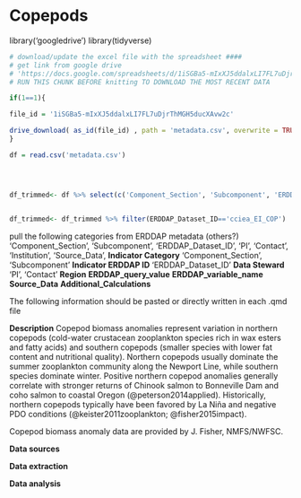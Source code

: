 # Copepods


library('googledrive')
library(tidyverse)


```r
# download/update the excel file with the spreadsheet ####
# get link from google drive
# 'https://docs.google.com/spreadsheets/d/1iSGBa5-mIxXJ5ddalxLI7FL7uDjrThMGH5ducXAvw2c/edit?gid=472890844#gid=472890844'
# RUN THIS CHUNK BEFORE knitting TO DOWNLOAD THE MOST RECENT DATA

if(1==1){

file_id = '1iSGBa5-mIxXJ5ddalxLI7FL7uDjrThMGH5ducXAvw2c'

drive_download( as_id(file_id) , path = 'metadata.csv', overwrite = TRUE)
}

df = read.csv('metadata.csv')




df_trimmed<- df %>% select(c('Component_Section', 'Subcomponent', 'ERDDAP_Dataset_ID', 'PI', 'Contact', 'Institution', 'Source_Data', 'Additional_Calculations'))


df_trimmed<- df_trimmed %>% filter(ERDDAP_Dataset_ID=='cciea_EI_COP')

```
pull the following categories from ERDDAP metadata (others?) 'Component_Section', 'Subcomponent', 'ERDDAP_Dataset_ID', 'PI', 'Contact', 'Institution', 'Source_Data', **Indicator Category** 'Component_Section', 'Subcomponent' **Indicator ERDDAP ID** 'ERDDAP_Dataset_ID' **Data Steward** 'PI', 'Contact' **Region** **ERDDAP_query_value** **ERDDAP_variable_name** **Source_Data** **Additional_Calculations**



The following information should be pasted or directly written in each .qmd file

**Description** Copepod biomass anomalies represent variation in northern copepods (cold-water crustacean zooplankton species rich in wax esters and fatty acids) and southern copepods (smaller species with lower fat content and nutritional quality). Northern copepods usually dominate the summer zooplankton community along the Newport Line, while southern species dominate winter. Positive northern copepod anomalies generally correlate with stronger returns of Chinook salmon to Bonneville Dam and coho salmon to coastal Oregon (@peterson2014applied). Historically, northern copepods typically have been favored by La Niña and negative PDO conditions (@keister2011zooplankton; @fisher2015impact).

Copepod biomass anomaly data are provided by J. Fisher, NMFS/NWFSC.

**Data sources**

**Data extraction**

**Data analysis**
